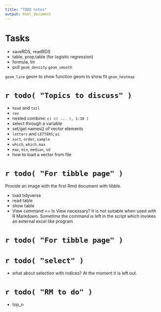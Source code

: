 ```yaml
---
title: "TODO notes"
output: html_document
---
```


# Tasks

- saveRDS, readRDS
- table, prop.table (for logistic regression)
- formula, lm
- pull
`geom_density`
`geom_smooth`

`geom_line`
geom to show function
geom to show fit
`geom_heatmap`


# `r todo( "Topics to discuss" )`

- `head` and `tail`
- `rev`
- nested combine: `c( c( ... ), 1:10 )`
- select through a variable
- set/get names() of vector elements
- `letters` and `LETTERS`; `pi`
- `sort`, `order`, `sample`
- `which`, `which.max`
- `max`, `min`, `median`, `sd`
- how to load a vector from file


# `r todo( "For tibble page" )`

Provide an image with the first Rmd document with tibble.

- load tidyverse
- read table
- show table
- View command  <= Is View necessary? It is not suitable when used with R Markdown. Sometime the command is left in the script which invokes an external excel like program.


# `r todo( "For tibble page" )`

# `r todo( "select" )`

- what about selection with indices? At the moment it is left out.


# `r todo( "RM to do" )`

- top_n

